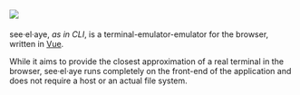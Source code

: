 
<Meta title="see·el·aye/Introduction"/>

# ![](/static/media/src/assets/seeelaye.svg)

see·el·aye, _as in CLI_, is a terminal-emulator-emulator for the browser,
written in [Vue](https://v3.vuejs.org).

While it aims to provide the closest approximation of a real terminal in
the browser, see·el·aye runs completely on the front-end of the application and
does not require a host or an actual file system.
